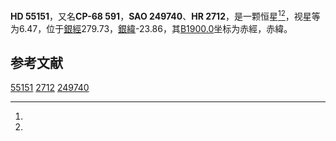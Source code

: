 {{Starbox begin
| name = HD 55151
}}
{{Starbox observe
| epoch = [[J2000.0|J2000.0]]
| constell = {{星座名待查}}<ref name=SIMBAD>{{cite web
 | url=http://simbad.u-strasbg.fr/simbad/sim-id?Ident=HR+2712
 | title=Pulsating variable Star
 | publisher=Centre de Données astronomiques de Strasbourg
 | work=SIMBAD
 | accessdate=2012-07-13
 | archive-date=2021-11-28
 | archive-url=https://web.archive.org/web/20211128220512/https://simbad.u-strasbg.fr/simbad/sim-id?Ident=HR+2712
 }}</ref><ref name=DATA>{{cite web
 | url=http://vizier.u-strasbg.fr/viz-bin/VizieR-5?-out.add=.&-source=5050&-corr=PK=HR&-out.max=9999&HR=2712
 | title=VizieR Detailed Page
 | accessdate=2012-07-13
 | archive-date=2019-02-16
 | archive-url=https://web.archive.org/web/20190216114130/http://vizier.u-strasbg.fr/viz-bin/VizieR-5?-out.add=.&-source=5050&-corr=PK=HR&-out.max=9999&HR=2712
 | dead-url=no
 }}</ref>
| 星官 = 
| ra = {{RA|7|6|14.1}}<ref name=SIMBAD /><ref name=DATA />
| dec = {{DEC|-68|50|14}}<ref name=SIMBAD /><ref name=DATA />
| appmag_v = 6.47<ref name=SIMBAD /><ref name=DATA />
}}
{{Starbox character
| class = K0III<ref name=SIMBAD /><ref name=DATA />
| b-v = 1.04<ref name=SIMBAD /><ref name=DATA />
| u-b = 0.87<ref name=SIMBAD /><ref name=DATA />
| r-i = <ref name=SIMBAD /><ref name=DATA />
| variable = 
}}
{{Starbox astrometry
| radial_v = 0.87
| prop_mo_ra = -14
| parallax = 
| p_error = 
}}
{{Starbox catalog
| names =CP-68 591，[[SAO星表|SAO]] 249740，[[HD星表|HD]] 55151，[[HR星表|HR]] 2712}}
{{Starbox reference |Simbad=HR+2712}}
{{Starbox end}}

'''HD 55151'''，又名'''CP-68 591'''，'''SAO 249740'''、'''HR 2712'''，是一颗恒星<ref name=SIMBAD /><ref name=DATA />，视星等为6.47，位于[[銀道座標系|銀經]]279.73，[[銀道座標系|銀緯]]-23.86，其[[B1900.0|B1900.0]]坐标为赤經{{RA|7|6|36.3}}，赤緯{{DEC|-68|-23.86|42}}。

== 参考文献 ==
{{reflist}}

{{star-stub}}

[[Category:HD和HDE天體|55151]]
[[Category:HR天體|2712]]
[[Category:SAO天體|249740]]